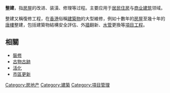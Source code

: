 {{unreferenced|time=2018-09-18T03:06:24+00:00}}
'''整建'''，指[[房屋|房屋]]的改进、装潢、修理等过程。主要应用于[[居民|居民]][[住宅|住房]]与[[商业|商业]][[建筑|建筑]]领域。

整建又稱復修工程，在[[香港|香港]]俗稱[[建築物|建築物]]的大型維修，例如十數年的[[房屋|房屋]]至幾十年的[[唐樓|唐樓]]整建，包括建築物結構安全評估、外[[牆|牆]]翻新、[[水管|水管]]更換等[[項目|項目]][[工程|工程]]。

==相關==
* [[裝修|裝修]]
* [[香港法定古蹟列表|古物古跡]]
* [[活化|活化]]
* [[市區更新|市區更新]]

[[Category:房地产|Category:房地产]]
[[Category:建築|Category:建築]]
[[Category:項目管理|Category:項目管理]]
{{arch-stub}}